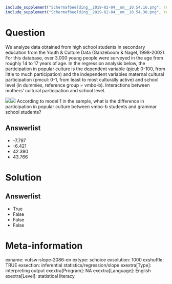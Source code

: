 ```r
include_supplement("Schermafbeelding__2019-02-04__om__10.54.16.png", recursive = TRUE)
include_supplement("Schermafbeelding__2019-02-04__om__10.54.30.png", recursive = TRUE)
```

Question
========
We analyze data obtained from high school students in secondary education from the Youth & Culture Data (Ganzeboom & Nagel, 1998-2002). For this database, over 3,000 young people were surveyed in the age from roughly 14 to 17 years of age. In the regression analysis below, the participation in popular culture is the dependent variable (pjcul: 0-100, from little to much participation) and the independent variables maternal cultural participation (pmcul: 0-1, from least to most culturally active) and school level (in dummies, reference group = vmbo-b). Interactions between mothers' cultural participation and school level.  
  
![](Schermafbeelding__2019-02-04__om__10.54.16.png)![](Schermafbeelding__2019-02-04__om__10.54.30.png)
According to model 1 in the sample, what is the difference in participation in popular culture between vmbo-b students and grammar school students?

Answerlist
----------
* -7.797
* -6.421
* 42.390
* 43.766

Solution
========

Answerlist
----------
* True
* False
* False
* False

Meta-information
================
exname: vufsw-slope-2086-en
extype: schoice
exsolution: 1000
exshuffle: TRUE
exsection: inferential statistics/regression/slope
exextra[Type]: interpreting output
exextra[Program]: NA
exextra[Language]: English
exextra[Level]: statistical literacy

